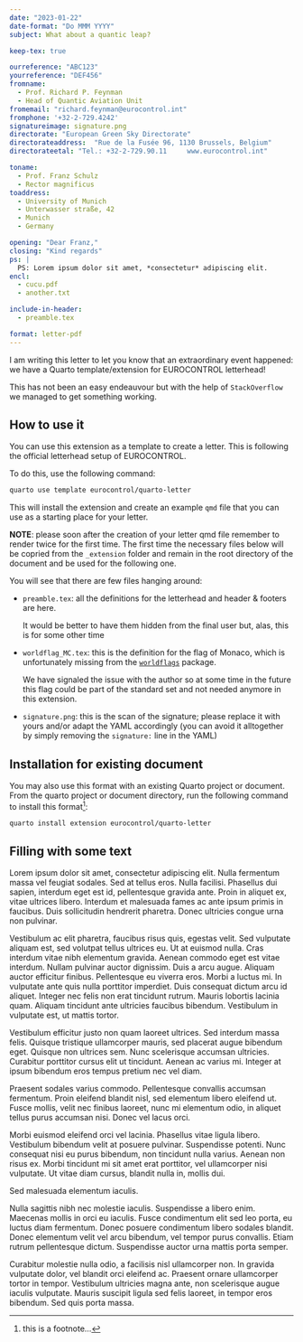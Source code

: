 ```yaml
---
date: "2023-01-22"
date-format: "Do MMM YYYY"
subject: What about a quantic leap?

keep-tex: true

ourreference: "ABC123"
yourreference: "DEF456"
fromname:
  - Prof. Richard P. Feynman
  - Head of Quantic Aviation Unit
fromemail: "richard.feynman@eurocontrol.int"
fromphone: '+32-2-729.4242'
signatureimage: signature.png
directorate: "European Green Sky Directorate"
directorateaddress:  "Rue de la Fusée 96, 1130 Brussels, Belgium"
directorateetal: "Tel.: +32-2-729.90.11     www.eurocontrol.int"

toname:
  - Prof. Franz Schulz
  - Rector magnificus
toaddress:
  - University of Munich
  - Unterwasser straße, 42
  - Munich
  - Germany

opening: "Dear Franz,"
closing: "Kind regards"
ps: |
  PS: Lorem ipsum dolor sit amet, *consectetur* adipiscing elit.
encl:
  - cucu.pdf
  - another.txt

include-in-header:
  - preamble.tex

format: letter-pdf
---
```

I am writing this letter to let you know that an extraordinary event happened: we have a
Quarto template/extension for EUROCONTROL letterhead!

This has not been an easy endeauvour but with the help of `StackOverflow` we managed to
get something working.

 



## How to use it

You can use this extension as a template to create a letter.
This is following the official letterhead setup of EUROCONTROL.

To do this, use the following command:

```bash
quarto use template eurocontrol/quarto-letter
```

This will install the extension and create an example `qmd` file that you can use as a starting
place for your letter.


**NOTE**: please soon after the creation of your letter qmd file remember to render twice
for the first time. The first time the necessary files below will be copried from the 
`_extension` folder and remain in the root directory of the document and be used for the following
one.

You will see that there are few files hanging around:

* `preamble.tex`: all the definitions for the letterhead and header \& footers are here.
  
  It would be better to have them hidden from the final user but, alas, this is for some
  other time
  
* `worldflag_MC.tex`: this is the definition for the flag of Monaco, which is unfortunately
  missing from the [`worldflags`](https://ctan.org/pkg/worldflags?lang=en) package.
  
  We have signaled the issue with the author so at some time in the future this flag
  could be part of the standard set and not needed anymore in this extension.

* `signature.png`: this is the scan of the signature; please replace it with yours
   and/or adapt the YAML accordingly (you can avoid it alltogether by simply removing
   the `signature:` line in the YAML)
 



## Installation for existing document

You may also use this format with an existing Quarto project or document.
From the quarto project or document directory, run the following command to install this format[^1]:


```bash
quarto install extension eurocontrol/quarto-letter
```

[^1]: this is a footnote...

## Filling with some text

Lorem ipsum dolor sit amet, consectetur adipiscing elit. Nulla fermentum massa vel feugiat sodales. Sed at tellus eros. Nulla facilisi. Phasellus dui sapien, interdum eget est id, pellentesque gravida ante. Proin in aliquet ex, vitae ultrices libero. Interdum et malesuada fames ac ante ipsum primis in faucibus. Duis sollicitudin hendrerit pharetra. Donec ultricies congue urna non pulvinar.

Vestibulum ac elit pharetra, faucibus risus quis, egestas velit. Sed vulputate aliquam est, sed volutpat tellus ultrices eu. Ut at euismod nulla. Cras interdum vitae nibh elementum gravida. Aenean commodo eget est vitae interdum. Nullam pulvinar auctor dignissim. Duis a arcu augue. Aliquam auctor efficitur finibus. Pellentesque eu viverra eros. Morbi a luctus mi. In vulputate ante quis nulla porttitor imperdiet. Duis consequat dictum arcu id aliquet. Integer nec felis non erat tincidunt rutrum. Mauris lobortis lacinia quam. Aliquam tincidunt ante ultricies faucibus bibendum. Vestibulum in vulputate est, ut mattis tortor.

Vestibulum efficitur justo non quam laoreet ultrices. Sed interdum massa felis. Quisque tristique ullamcorper mauris, sed placerat augue bibendum eget. Quisque non ultrices sem. Nunc scelerisque accumsan ultricies. Curabitur porttitor cursus elit ut tincidunt. Aenean ac varius mi. Integer at ipsum bibendum eros tempus pretium nec vel diam.

Praesent sodales varius commodo. Pellentesque convallis accumsan fermentum. Proin eleifend blandit nisl, sed elementum libero eleifend ut. Fusce mollis, velit nec finibus laoreet, nunc mi elementum odio, in aliquet tellus purus accumsan nisi. Donec vel lacus orci. 

Morbi euismod eleifend orci vel lacinia. Phasellus vitae ligula libero. Vestibulum bibendum velit at posuere pulvinar. Suspendisse potenti. Nunc consequat nisi eu purus bibendum, non tincidunt nulla varius. Aenean non risus ex. Morbi tincidunt mi sit amet erat porttitor, vel ullamcorper nisi vulputate. Ut vitae diam cursus, blandit nulla in, mollis dui. 

Sed malesuada elementum iaculis.

Nulla sagittis nibh nec molestie iaculis. Suspendisse a libero enim. Maecenas mollis in orci eu iaculis. Fusce condimentum elit sed leo porta, eu luctus diam fermentum. Donec posuere condimentum libero sodales blandit. Donec elementum velit vel arcu bibendum, vel tempor purus convallis. Etiam rutrum pellentesque dictum. Suspendisse auctor urna mattis porta semper.

Curabitur molestie nulla odio, a facilisis nisl ullamcorper non. In gravida vulputate dolor, vel blandit orci eleifend ac. Praesent ornare ullamcorper tortor in tempor. Vestibulum ultricies magna ante, non scelerisque augue iaculis vulputate. Mauris suscipit ligula sed felis laoreet, in tempor eros bibendum. Sed quis porta massa.
